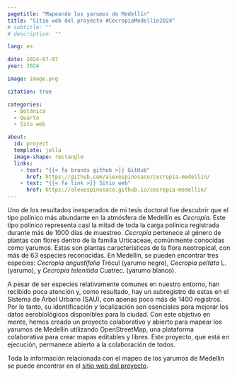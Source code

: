 ```yaml
---
pagetitle: "Mapeando los yarumos de Medellín"
title: "Sitio web del proyecto #CecropiaMedellín2024"
# subtitle: ""
# description: ""

lang: es

date: 2024-07-07
year: 2024

image: image.png

citation: true

categories: 
  - Botánica
  - Quarto
  - Sito web

about:
  id: project
  template: jolla
  image-shape: rectangle
  links:
    - text: "{{< fa brands github >}} GitHub"
      href: https://github.com/alexespinosaco/cecropia-medellin/
    - text: "{{< fa link >}} Sitio web"
      href: https://alexespinosaco.github.io/cecropia-medellin/
---
```


:::{ #project}
:::

Uno de los resultados inesperados de mi tesis doctoral fue descubrir que el tipo polínico más abundante en la atmósfera de Medellín es *Cecropia*. Este tipo polínico representa casi la mitad de toda la carga polínica registrada durante más de 1000 días de muestreo. *Cecropia* pertenece al género de plantas con flores dentro de la familia Urticaceae, comúnmente conocidas como yarumos. Estas son plantas características de la flora neotropical, con más de 63 especies reconocidas. En Medellín, se pueden encontrar tres especies: *Cecropia angustifolia* Trécul (yarumo negro), *Cecropia peltata* L. (yarumo), y *Cecropia telenitida* Cuatrec. (yarumo blanco).

A pesar de ser especies relativamente comunes en nuestro entorno, han recibido poca atención y, como resultado, hay un subregistro de estas en el Sistema de Árbol Urbano (SAU), con apenas poco más de 1400 registros. Por lo tanto, su identificación y localización son esenciales para mejorar los datos aerobiológicos disponibles para la ciudad. Con este objetivo en mente, hemos creado un proyecto colaborativo y abierto para mapear los yarumos de Medellín utilizando OpenStreetMap, una plataforma colaborativa para crear mapas editables y libres. Este proyecto, que está en ejecución, permanece abierto a la colaboración de todos.

Toda la información relacionada con el mapeo de los yarumos de Medellín se puede encontrar en el [sitio web del proyecto](https://alexespinosaco.github.io/cecropia-medellin/).
